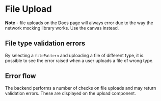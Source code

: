 

<Meta of={FileFieldStories} />

# File Upload

**Note** - file uploads on the Docs page will always error due to the way the network mocking
library works. Use the canvas instead.

## File type validation errors

By selecting a `filePattern` and uploading a file of different type, it is possible to see the error
raised when a user uploads a file of wrong type.

## Error flow

The backend performs a number of checks on file uploads and may return validation errors. These are
displayed on the upload component.
